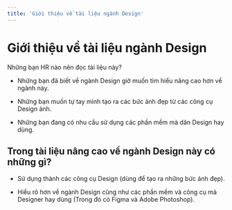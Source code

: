 ```yaml
---
title: 'Giới thiệu về tài liệu ngành Design'
---
```


# Giới thiệu về tài liệu ngành Design

Những bạn HR nào nên đọc tài liệu này?

- Những bạn đã biết về ngành Design giờ muốn tìm hiểu nâng cao hơn về ngành này.

- Những bạn muốn tự tay mình tạo ra các bức ảnh đẹp từ các công cụ Design ảnh.

- Những bạn đang có nhu cầu sử dụng các phần mềm mà dân Design hay dùng.

## Trong tài liệu nâng cao về ngành Design này có những gì?

- Sử dụng thành các công cụ Design (dùng để tạo ra những bức ảnh đẹp).

- Hiểu rõ hơn về ngành Design cũng như các phần mềm và công cụ mà Designer hay dùng (Trong đó có Figma và Adobe Photoshop).
